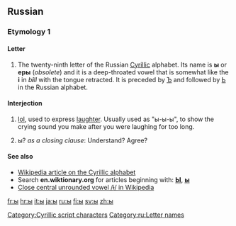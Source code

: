 {{also|Appendix:Variations of "i"}}
{{Cyrillic character info|hex=44b|name=CYRILLIC SMALL LETTER YERU}}
==Russian==

===Etymology 1===

====Letter====
{{infl|ru|letter|sc=Cyrl|lower case||upper case|Ы}}

# The twenty-ninth letter of the Russian [[Cyrillic]] alphabet. Its name is '''ы''' {{IPAchar|(ɨ)}} or '''еры''' {{IPAchar|(jɛrɨˊ)}} (''obsolete'') and it is a deep-throated vowel that is somewhat like the '''i''' in ''b'''i'''ll'' with the tongue retracted. It is preceded by [[ъ|Ъ]] and followed by [[ь|Ь]] in the Russian alphabet.


====Interjection====
{{infl|ru|interjection|tr=Ы|sc=Cyrl}}

# {{context|Internet slang|lang=ru}} [[lol]], used to express [[laughter]]. Usually used as "ы-ы-ы", to show the crying sound you make after you were laughing for too long.
# {{context|Internet slang|lang=ru}} ы? ''as a closing clause'': Understand? Agree?

====See also====
* [[w:Cyrillic alphabet|Wikipedia article on the Cyrillic alphabet]]
* Search '''en.wiktionary.org''' for articles beginning with: '''[http://en.wiktionary.org/w/index.php?title=Special%3AAllpages&from=%D0%AB&namespace=0 Ы]''', '''[http://en.wiktionary.org/w/index.php?title=Special%3AAllpages&from=%D1%8B&namespace=0 ы]'''
* [[w:Close central unrounded vowel|Close central unrounded vowel /ɨ/ in Wikipedia]]

[[Category:Cyrillic script characters]]
[[Category:ru:Letter names]]

[[fr:ы]]
[[hr:ы]]
[[it:ы]]
[[ja:ы]]
[[ru:ы]]
[[fi:ы]]
[[sv:ы]]
[[zh:ы]]